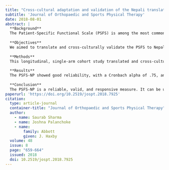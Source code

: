 ```yaml
---
title: "Cross-cultural adaptation and validation of the Nepali translation of the patient-specific functional scale"
subtitle: 'Journal of Orthopaedic and Sports Physical Therapy'
date: 2018-08-01
abstract: |
  **Background**
  The Patient-Specific Functional Scale (PSFS) is among the most commonly used measures to assess physical function.
  
  **Objectives**
  We aimed to translate and cross-culturally validate the PSFS to Nepali and further assess its psychometric properties.
  
  **Methods**
  This longitudinal, single-arm cohort study translated and cross-culturally adapted the PSFS to Nepali (PSFS-NP) following recommended guidelines. A sample of 104 Nepalese with musculoskeletal pain was recruited to evaluate the psychometric properties of the PSFS-NP. We assessed the internal consistency (Cronbach alpha), 2-week test-retest reliability (intraclass correlation coefficient [ICC3,2]), the smallest detectable change at the 90% confidence interval (CI), and construct validity. Concurrent validity was assessed against the Nepali versions of the Oswestry Disability Index, global rating of change, and numeric pain-rating scale. Receiver operating characteristic curves were plotted to measure responsiveness and area under the curve, and the minimum important change (MIC) was estimated.
  
  **Results**
  The PSFS-NP showed good reliability, with a Cronbach alpha of .75, an ICC of 0.89 (95% CI: 0.78, 0.94), and a smallest detectable change at the 90% CI of 1.46. It demonstrated significant correlations with the Nepali versions of the Oswestry Disability Index (r = −0.47, P = .001), global rating of change (r = 0.71, P<.001), and numeric pain-rating scale (r = −0.32 and −0.55, P<.001). Areas under the curve ranged from 0.72 to 0.99. The MIC was 2.00 in the main analysis. Secondary analyses revealed MICs of 0.50, 0.66, and 2.00 for small, medium, and large improvement, respectively.
  
  **Conclusion**
  The PSFS-NP is a reliable, valid, and responsive measure. It can be used in clinical practice and research in Nepalese with musculoskeletal pain.
paperurl: 'https://doi.org/10.2519/jospt.2018.7925'
citation: 
  type: article-journal
  container-title: "Journal of Orthopaedic and Sports Physical Therapy"
  author:
    - name: Saurab Sharma
    - name: Joshna Palanchoke
    - name:
        family: Abbott
        given: J. Haxby
  volume: 48
  issue: 8
  page: "659-664"
  issued: 2018
  doi: 10.2519/jospt.2018.7925
---
```

